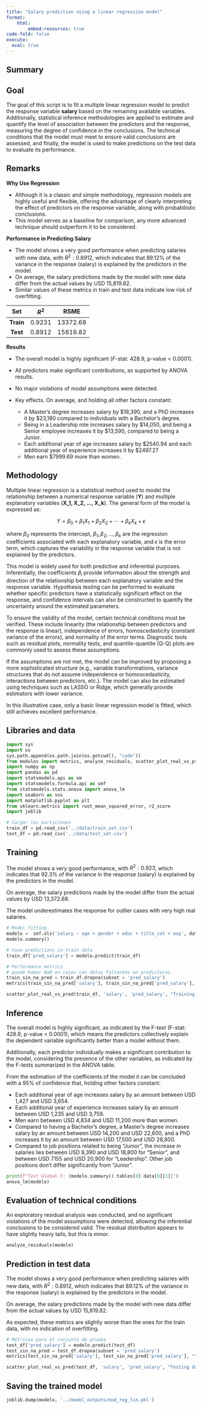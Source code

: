 ```yaml
---
title: "Salary prediction using a linear regression model"
format:
    html:
        embed-resources: true
code-fold: false
execute: 
  eval: true
---
```


## Summary

::: {.callout-tip}
## Goal

The goal of this script is to fit a multiple linear regression model to predict the response variable **salary** based on the remaining available variables. Additionally, statistical inference methodologies are applied to estimate and quantify the level of association between the predictors and the response, measuring the degree of confidence in the conclusions. The technical conditions that the model must meet to ensure valid conclusions are assessed, and finally, the model is used to make predictions on the test data to evaluate its performance.
:::

::: {.callout-note}
## Remarks

**Why Use Regression**

- Although it is a classic and simple methodology, regression models are highly useful and flexible, offering the advantage of clearly interpreting the effect of predictors on the response variable, along with probabilistic conclusions.  
- This model serves as a baseline for comparison, any more advanced technique should outperform it to be considered.

**Performance in Predicting Salary**

- The model shows a very good performance when predicting salaries with new data, with $R^2: 0.8912$, which indicates that 89.12% of the variance in the response (salary) is explained by the predictors in the model. 
- On average, the salary predictions made by the model with new data differ from the actual values by USD 15,819.82.
- Similar values of these metrics in train and test data indicate low risk of overfitting.

|  **Set**  | **$R^2$** | **RSME** |
|:---------:|:---------:|:--------:|
| **Train** |   0.9231  | 13372.68 |
|  **Test** |   0.8912  | 15819.82 |

<!-- mejorar: no hardcodear estos valores, tomarlos de los objetos de abajo -->

**Results**

- The overall model is highly significant ($F$-stat: 428.9, p-value < 0.0001).  
- All predictors make significant contributions, as supported by ANOVA results.  
- No major violations of model assumptions were detected.
- Key effects. On average, and holding all other factors constant:

    - A Master's degree increases salary by $18,390, and a PhD increases it by $23,180 compared to individuals with a Bachelor's degree.
    - Being in a Leadership role increases salary by $14,050, and being a Senior employee increases it by $13,590, compared to being a Junior.
    - Each additional year of age increases salary by $2540.94 and each additional year of experience increases it by $2497.27
    - Men earn $7999.69 more than women.
:::

## Methodology

Multiple linear regression is a statistical method used to model the relationship between a numerical response variable (**Y**) and multiple explanatory variables (**X_1, X_2, ..., X_k**). The general form of the model is expressed as:

$$Y = \beta_0 + \beta_1X_1 + \beta_2X_2 + \cdots + \beta_kX_k + \epsilon$$

where $\beta_0$ represents the intercept, $\beta_1, \beta_2, ..., \beta_k$ are the regression coefficients associated with each explanatory variable, and $\epsilon$ is the error term, which captures the variability in the response variable that is not explained by the predictors.

This model is widely used for both predictive and inferential purposes. Inferentially, the coefficients $\beta_i$ provide information about the strength and direction of the relationship between each explanatory variable and the response variable. Hypothesis testing can be performed to evaluate whether specific predictors have a statistically significant effect on the response, and confidence intervals can also be constructed to quantify the uncertainty around the estimated parameters.

To ensure the validity of the model, certain technical conditions must be verified. These include linearity (the relationship between predictors and the response is linear), independence of errors, homoscedasticity (constant variance of the errors), and normality of the error terms. Diagnostic tools such as residual plots, normality tests, and quantile-quantile (Q-Q) plots are commonly used to assess these assumptions. 

If the assumptions are not met, the model can be improved by proposing a more sophisticated structure (e.g., variable transformations, variance structures that do not assume independence or homoscedasticity, interactions between predictors, etc.). The model can also be estimated using techniques such as LASSO or Ridge, which generally provide estimators with lower variance.

In this illustrative case, only a basic linear regression model is fitted, which still achieves excellent performance.

## Libraries and data

```python
import sys
import os
sys.path.append(os.path.join(os.getcwd(), "code"))
from modulos import metrics, analyze_residuals, scatter_plot_real_vs_pred
import numpy as np
import pandas as pd
import statsmodels.api as sm
import statsmodels.formula.api as smf
from statsmodels.stats.anova import anova_lm
import seaborn as sns
import matplotlib.pyplot as plt
from sklearn.metrics import root_mean_squared_error, r2_score
import joblib

# Cargar las particiones
train_df = pd.read_csv('../data/train_set.csv')
test_df = pd.read_csv('../data/test_set.csv')
```

## Training

The model shows a very good performance, with $R^2: 0.923$, which indicates that 92.3% of the variance in the response (salary) is explained by the predictors in the model. 

On average, the salary predictions made by the model differ from the actual values by USD 13,372.68.

The model underestimates the response for outlier cases with very high real salaries.

```python
# Model fitting
modelo =  smf.ols('salary ~ age + gender + educ + title_cat + exp', data = train_df).fit()
modelo.summary()
```

```python
# Save predictions in train data
train_df['pred_salary'] = modelo.predict(train_df)

# Performance metrics
# puede haber NaN en casos con datos faltantes en predictoras
train_sin_na_pred = train_df.dropna(subset = 'pred_salary') 
metrics(train_sin_na_pred['salary'], train_sin_na_pred['pred_salary'], "train")
```

```python
scatter_plot_real_vs_pred(train_df, 'salary', 'pred_salary', "Training data", label = " - Salary (USD)")
```

## Inference

The overall model is highly significant, as indicated by the F-test (F-stat: 428.9, p-value < 0.0001), which means the predictors collectively explain the dependent variable significantly better than a model without them.

Additionally, each predictor individually makes a significant contribution to the model, considering the presence of the other variables, as indicated by the F-tests summarized in the ANOVA table.

From the estimation of the coefficients of the model it can be concluded with a 95% of confidence that, holding other factors constant:

- Each additional year of age increases salary by an amount between USD 1,427 and USD 3,654.
- Each additional year of experience increases salary by an amount between USD 1,235 and USD 3,759.
- Men earn between USD 4,834 and USD 11,200  more than women.
- Compared to having a Bachelor's degree, a Master's degree increases salary by an amount between USD 14,200 and USD 22,600, and a PhD increases it by an amount between USD 17,500 and USD 28,800.
- Compared to job positions related to being "Junior", the increase in salaries lies between USD 8,390 and USD 18,800 for "Senior", and between USD 7155 and USD 20,900 for "Leadership". Other job positions don't differ significantly from "Junior".

```python
print(f"Test Global F: {modelo.summary().tables[0].data[0][3]}")
anova_lm(modelo)
```

## Evaluation of technical conditions

An exploratory residual analysis was conducted, and no significant violations of the model assumptions were detected, allowing the inferential conclusions to be considered valid. The residual distribution appears to have slightly heavy tails, but this is minor.

```python
analyze_residuals(modelo)
```

## Prediction in test data

The model shows a very good performance when predicting salaries with new data, with $R^2: 0.8912$, which indicates that 89.12% of the variance in the response (salary) is explained by the predictors in the model. 

On average, the salary predictions made by the model with new data differ from the actual values by USD 15,819.82.

As expected, these metrics are slightly worse than the ones for the train data, with no indication of overfitting.

```python
# Métricas para el conjunto de prueba
test_df['pred_salary'] = modelo.predict(test_df)
test_sin_na_pred = test_df.dropna(subset = 'pred_salary')
metrics(test_sin_na_pred['salary'], test_sin_na_pred['pred_salary'], "test")
```

```python
scatter_plot_real_vs_pred(test_df, 'salary', 'pred_salary', "Testing data", label = " - Salary (USD)")
```

## Saving the trained model

```python
joblib.dump(modelo, '../model_outputs/mod_reg_lin.pkl')
```